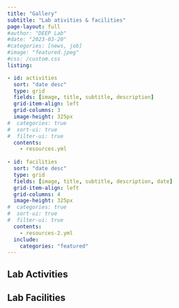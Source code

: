 ```yaml
---
title: "Gallery"
subtitle: "Lab ativities & facilities"
page-layout: full
#author: "DEEP Lab"
#date: "2023-03-20"
#categories: [news, job]
#image: "featured.jpeg"
#css: /custom.css
listing: 

- id: activities
  sort: "date desc"
  type: grid
  fields: [image, title, subtitle, description]
  grid-item-align: left
  grid-columns: 3
  image-height: 325px
#  categories: true
#  sort-ui: true
#  filter-ui: true
  contents:
    - resources.yml
  
- id: facilities
  sort: "date desc"
  type: grid
  fields: [image, title, subtitle, description, date]
  grid-item-align: left
  grid-columns: 4
  image-height: 325px
#  categories: true
#  sort-ui: true
#  filter-ui: true
  contents: 
    - resources-2.yml
  include: 
    categories: "featured"
---
```



## Lab Activities

:::{#activities}
:::

## Lab Facilities

:::{#facilities}
:::




